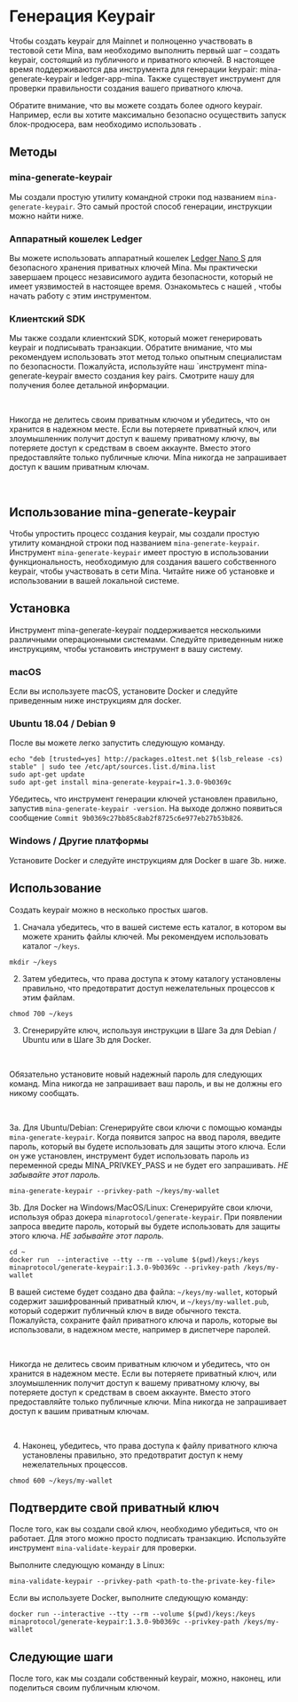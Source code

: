 
# Генерация Keypair

Чтобы создать keypair для Mainnet и полноценно участвовать в тестовой сети Mina, вам необходимо выполнить первый шаг – создать keypair, состоящий из публичного и приватного ключей. В настоящее время поддерживаются два инструмента для генерации keypair: mina-generate-keypair и ledger-app-mina. Также существует инструмент для проверки правильности создания вашего приватного ключа.

Обратите внимание, что вы можете создать более одного keypair. Например, если вы хотите максимально безопасно осуществить запуск блок-продюсера, вам необходимо использовать <DocLink copy="настройку производства блоков для горячего / холодного кошельков" url="/node-operators/hot-cold-block-production" />.

## Методы

### mina-generate-keypair

Мы создали простую утилиту командной строки под названием `mina-generate-keypair`. Это самый простой способ генерации, инструкции можно найти ниже.

### Аппаратный кошелек Ledger

Вы можете использовать аппаратный кошелек [Ledger Nano S](https://www.ledger.com/) для безопасного хранения приватных ключей Mina. Мы практически завершаем процесс независимого аудита безопасности, который не имеет уязвимостей в настоящее время. Ознакомьтесь с нашей <DocLink copy="документацией по ledger-app-mina" url="/node-operators/ledger-app-mina" />, чтобы начать работу с этим инструментом.

### Клиентский SDK

Мы также создали клиентский SDK, который может генерировать keypair и подписывать транзакции. Обратите внимание, что мы рекомендуем использовать этот метод только опытным специалистам по безопасности. Пожалуйста, используйте наш `инструмент mina-generate-keypair вместо создания key pairs.
Смотрите нашу <DocLink copy="документацию по клиентскому SDK" url="/node-operators/keypair#client-sdk" /> для получения более детальной информации.

<br />

<Alert kind="warning">

Никогда не делитесь своим приватным ключом и убедитесь, что он хранится в надежном месте. Если вы потеряете приватный ключ, или злоумышленник получит доступ к вашему приватному ключу, вы потеряете доступ к средствам в своем аккаунте. Вместо этого предоставляйте только публичные ключи. Mina никогда не запрашивает доступ к вашим приватным ключам.

</Alert>

<br />

## Использование mina-generate-keypair

Чтобы упростить процесс создания keypair, мы создали простую утилиту командной строки под названием `mina-generate-keypair`. Инструмент `mina-generate-keypair` имеет простую в использовании функциональность, необходимую для создания вашего собственного keypair, чтобы участвовать в сети Mina. Читайте ниже об установке и использовании в вашей локальной системе.

## Установка

Инструмент mina-generate-keypair поддерживается несколькими различными операционными системами. Следуйте приведенным ниже инструкциям, чтобы установить инструмент в вашу систему.

### macOS

Если вы используете macOS, установите Docker и следуйте приведенным ниже инструкциям для docker.

### Ubuntu 18.04 / Debian 9

После <DocLink copy="добавления репозитория Mina" url="/node-operators/getting-started#ubuntu-1804--debian-9" /> вы можете легко запустить следующую команду.

```
echo "deb [trusted=yes] http://packages.o1test.net $(lsb_release -cs) stable" | sudo tee /etc/apt/sources.list.d/mina.list
sudo apt-get update
sudo apt-get install mina-generate-keypair=1.3.0-9b0369c
```

Убедитесь, что инструмент генерации ключей установлен правильно, запустив `mina-generate-keypair -version`. На выходе должно появиться сообщение `Commit 9b0369c27bb85c8ab2f8725c6e977eb27b53b826`.

### Windows / Другие платформы

Установите Docker и следуйте инструкциям для Docker в шаге 3b. ниже.

## Использование

Создать keypair можно в несколько простых шагов.

1. Сначала убедитесь, что в вашей системе есть каталог, в котором вы можете хранить файлы ключей. Мы рекомендуем использовать каталог `~/keys`.

```
mkdir ~/keys
```

2. Затем убедитесь, что права доступа к этому каталогу установлены правильно, что предотвратит доступ нежелательных процессов к этим файлам.

```
chmod 700 ~/keys
```

3. Сгенерируйте ключ, используя инструкции в Шаге 3a для Debian / Ubuntu или в Шаге 3b для Docker.

<br />

<Alert kind="warning">

Обязательно установите новый надежный пароль для следующих команд. Mina никогда не запрашивает ваш пароль, и вы не должны его никому сообщать.

</Alert>

<br />

3a. Для Ubuntu/Debian: Сгенерируйте свои ключи с помощью команды `mina-generate-keypair`. Когда появится запрос на ввод пароля, введите пароль, который вы будете использовать для защиты этого ключа. Если он уже установлен, инструмент будет использовать пароль из переменной среды MINA_PRIVKEY_PASS и не будет его запрашивать. <em>НЕ забывайте этот пароль.</em>

```
mina-generate-keypair --privkey-path ~/keys/my-wallet
```

3b. Для Docker на Windows/MacOS/Linux: Сгенерируйте свои ключи, используя образ докера `minaprotocol/generate-keypair`. При появлении запроса введите пароль, который вы будете использовать для защиты этого ключа. <em>НЕ забывайте этот пароль.</em>

```
cd ~
docker run  --interactive --tty --rm --volume $(pwd)/keys:/keys minaprotocol/generate-keypair:1.3.0-9b0369c --privkey-path /keys/my-wallet
```

В вашей системе будет создано два файла: `~/keys/my-wallet`, который содержит зашифрованный приватный ключ, и `~/keys/my-wallet.pub`, который содержит публичный ключ в виде обычного текста. Пожалуйста, сохраните файл приватного ключа и пароль, которые вы использовали, в надежном месте, например в диспетчере паролей.

<br />

<Alert kind="warning">

Никогда не делитесь своим приватным ключом и убедитесь, что он хранится в надежном месте. Если вы потеряете приватный ключ, или злоумышленник получит доступ к вашему приватному ключу, вы потеряете доступ к средствам в своем аккаунте. Вместо этого предоставляйте только публичные ключи. Mina никогда не запрашивает доступ к вашим приватным ключам.

</Alert>

<br />

4. Наконец, убедитесь, что права доступа к файлу приватного ключа установлены правильно, это предотвратит доступ к нему нежелательных процессов.

```
chmod 600 ~/keys/my-wallet
```

## Подтвердите свой приватный ключ

После того, как вы создали свой ключ, необходимо убедиться, что он работает. Для этого можно просто подписать транзакцию. Используйте инструмент `mina-validate-keypair` для проверки.

Выполните следующую команду в Linux:

```
mina-validate-keypair --privkey-path <path-to-the-private-key-file>
```

Если вы используете Docker, выполните следующую команду:

```
docker run --interactive --tty --rm --volume $(pwd)/keys:/keys minaprotocol/generate-keypair:1.3.0-9b0369c --privkey-path /keys/my-wallet
```

## Следующие шаги

После того, как мы создали собственный keypair, можно, наконец, <DocLink copy="подключиться к сети" url="/node-operators/connecting" /> или поделиться своим публичным ключом.
